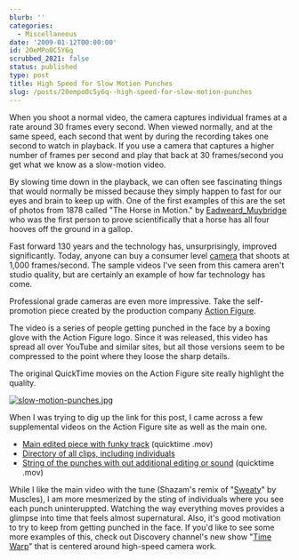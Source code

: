 ```yaml
---
blurb: ''
categories:
  - Miscellaneous
date: '2009-01-12T00:00:00'
id: 20eMPo0C5Y6q
scrubbed_2021: false
status: published
type: post
title: High Speed for Slow Motion Punches
slug: /posts/20empo0c5y6q--high-speed-for-slow-motion-punches
---
```


When you shoot a normal video, the camera captures individual frames at a rate around 30 frames every second. When viewed normally, and at the same speed, each second that went by during the recording takes one second to watch in playback. If you use a camera that captures a higher number of frames per second and play that back at 30 frames/second you get what we know as a slow-motion video. 

By slowing time down in the playback, we can often see fascinating things that would normally be missed because they
simply happen to fast for our eyes and brain to keep up with. One of the first examples of this are the set of photos from 1878 called "The Horse in Motion." by [Eadweard\_Muybridge](http://tr.im/4nuy) who was the first person to prove scientifically that a horse has all four hooves off the ground in a gallop. 

Fast forward 130 years and the technology has, unsurprisingly, improved significantly. Today, anyone can buy a
consumer level [camera](http://tr.im/4nc7) that shoots at 1,000 frames/second. The sample videos I've seen from this camera aren't studio quality, but are certainly an example of how far technology has come. 

Professional grade cameras are even more impressive. Take the self-promotion piece created by the production company
[Action Figure](http://tr.im/4nv5). 

The video is a series of people getting punched in the face by a boxing glove with the Action Figure logo. Since it was released, this video has spread all over YouTube and similar sites, but all those versions seem to be compressed to the point where they loose the sharp details. 

The original QuickTime movies on the Action Figure site really
highlight the quality.

[![slow-motion-punches.jpg](http://www.alanwsmith.com/blog/wp-content/uploads/2009/01/slow-motion-punches.jpg)](http://tr.im/4nve)

When I was trying to dig up the link for this post, I came across a
few supplemental videos on the Action Figure site as well as the
main one.
-   [Main edited piece with funky track](http://tr.im/4nve)
    (quicktime .mov)
-   [Directory of all clips, including individuals](http://tr.im/4nvl)
-   [String of the punches with out additional editing or sound](http://tr.im/4nvw)
    (quicktime .mov)

While I like the main video with the tune (Shazam's remix of
"[Sweaty](http://www.amazon.com/Sweaty/dp/B0014KDF66/ref=sr_f3_1?ie=UTF8&s=dmusic&qid=1231729104&sr=103-1)"
by Muscles), I am more mesmerized by the sting of individuals where
you see each punch uninteruppted. Watching the way everything moves
provides a glimpse into time that feels almost supernatural. Also,
it's good motivation to try to keep from getting punched in the
face. If you'd like to see some more examples of this, check out
Discovery channel's new show
"[Time Warp](http://dsc.discovery.com/tv/time-warp/time-warp.html)"
that is centered around high-speed camera work.
